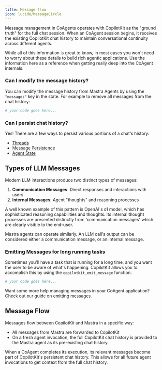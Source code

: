```yaml
---
title: Message flow
icon: lucide/MessageCircle
---
```


Message management in CoAgents operates with CopilotKit as the "ground truth" for the full chat session.
When an CoAgent session begins, it receives the existing CopilotKit chat history to maintain conversational
continuity across different agents.

<Callout>
  While all of this information is great to know, in most cases you won't need
  to worry about these details to build rich agentic applications. Use the
  information here as a reference when getting really deep into the CoAgent
  internals.
</Callout>

### Can I modify the message history?

You can modify the message history from Mastra Agents by using the `"messages"` key in the state. For example to remove all messages from the chat history:

```python
# your code goes here...
```

### Can I persist chat history?

Yes! There are a few ways to persist various portions of a chat's history:

- [Threads](/mastra/persistence/threads)
- [Message Persistence](/mastra/persistence/message-persistence)
- [Agent State](/mastra/persistence/loading-agent-state)

## Types of LLM Messages

Modern LLM interactions produce two distinct types of messages:

1. **Communication Messages**: Direct responses and interactions with users
2. **Internal Messages**: Agent "thoughts" and reasoning processes

A well known example of this pattern is OpenAI's o1 model, which has sophisticated reasoning capabilities and thoughts. Its internal
thought processes are presented distinctly from 'communication messages' which are clearly visible to the end-user.

Mastra agents can operate similarly. An LLM call's output can be considered either a communication message, or an internal message.

### Emitting Messages for long running tasks

Sometimes you'll have a task that is running for a long time, and you want the user to be aware of what's happening.
CopilotKit allows you to accomplish this by using the `copilotkit_emit_message` function.

```python
# your code goes here...
```

Want some more help managing messages in your CoAgent application? Check out our guide on [emitting messages](/mastra/advanced/emit-messages).

## Message Flow

Messages flow between CopilotKit and Mastra in a specific way:

- All messages from Mastra are forwarded to CopilotKit
- On a fresh agent invocation, the full CopilotKit chat history is provided to the Mastra agent as its pre-existing chat history.

When a CoAgent completes its execution, its relevant messages become part of CopilotKit's persistent chat history. This allows for all future agent invocations to get context from the full chat history. 